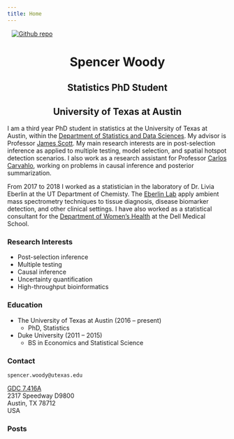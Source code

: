 ```yaml
---
title: Home
---
```


[<img src="portrait.jpg"
style="max-width:40%;min-width:100px;float:center;" alt="Github repo"
hspace="10" />](https://spencerwoody.github.io)

<center> <h1>Spencer Woody</h1> </center>

<center> <h2>Statistics PhD Student</h2> </center>

<center> <h2>University of Texas at Austin</h2> </center>

<!-- <center> <h2>`spencer.woody@utexas.edu`</h2> </center> -->

I am a third year PhD student in statistics at the University of Texas
at Austin, within the [Department of Statistics and Data
Sciences][sds]. My advisor is Professor [James Scott][james]. My main
research interests are in post-selection inference as applied to
multiple testing, model selection, and spatial hotspot detection
scenarios. I also work as a research assistant for Professor [Carlos
Carvahlo][carlos], working on problems in causal inference and
posterior summarization.

From 2017 to 2018 I worked as a statistician in the laboratory of
Dr. Livia Eberlin at the UT Department of Chemisty. The [Eberlin
Lab][eberlin] apply ambient mass spectrometry techniques to tissue
diagnosis, disease biomarker detection, and other clinical settings. I
have also worked as a statistical consultant for the [Department of
Women's Health][womens-health] at the Dell Medical School.

### Research Interests

- Post-selection inference 
- Multiple testing 
- Causal inference
- Uncertainty quantification
- High-throughput bioinformatics 

### Education

- The University of Texas at Austin (2016 -- present)
	- PhD, Statistics
- Duke University (2011 -- 2015)
	- BS in Economics and Statistical Science


### Contact

`spencer.woody@utexas.edu`

[GDC 7.416A][gdc]  
2317 Speedway D9800  
Austin, TX 78712  
USA

### Posts

[sds]: https://stat.utexas.edu/
[james]: https://jgscott.github.io/
[carlos]: https://faculty.mccombs.utexas.edu/carlos.carvalho/
[eberlin]: https://eberlin.cm.utexas.edu/
[womens-health]: https://dellmed.utexas.edu/units/department-of-womens-health
[gdc]: https://goo.gl/maps/4pS7Wc8DBJp
